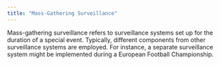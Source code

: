 ```yaml
---
title: "Mass-Gathering Surveillance"
---
```




Mass-gathering surveillance refers to surveillance systems set up for the duration of a special event. Typically, different components from other surveillance systems are employed. For instance, a separate surveillance system might be implemented during a European Football Championship.

